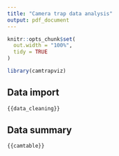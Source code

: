 ```yaml
---
title: "Camera trap data analysis"
output: pdf_document
---
```


```r
knitr::opts_chunk$set(
  out.width = "100%", 
  tidy = TRUE
)
```

```r
library(camtrapviz)
```

## Data import

```r
{{data_cleaning}}
```

## Data summary
```r
{{camtable}}
```